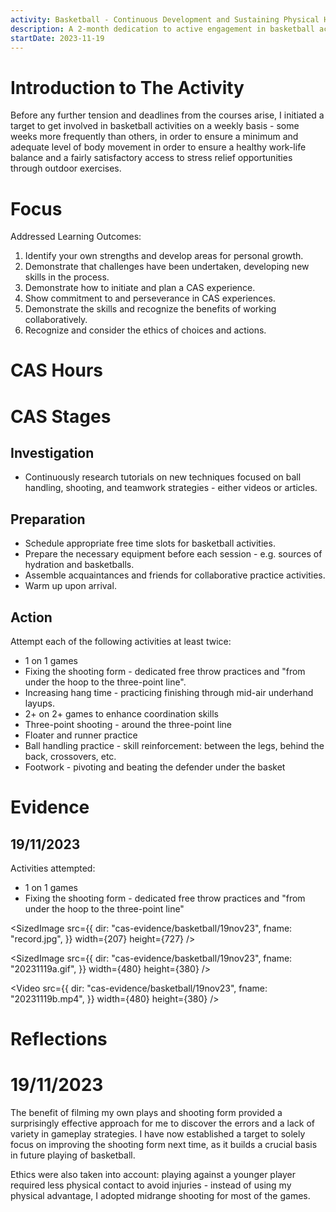 ```yaml
---
activity: Basketball - Continuous Development and Sustaining Physical Health
description: A 2-month dedication to active engagement in basketball activities to sustain physical health.
startDate: 2023-11-19
---
```


# Introduction to The Activity

Before any further tension and deadlines from the courses arise, I initiated a target to get involved in basketball activities on a weekly basis - some weeks more frequently than others, in order to ensure a minimum and adequate level of body movement in order to ensure a healthy work-life balance and a fairly satisfactory access to stress relief opportunities through outdoor exercises.

# Focus

Addressed Learning Outcomes:

1. Identify your own strengths and develop areas for personal growth.
2. Demonstrate that challenges have been undertaken, developing new skills in the process.
3. Demonstrate how to initiate and plan a CAS experience.
4. Show commitment to and perseverance in CAS experiences.
5. Demonstrate the skills and recognize the benefits of working collaboratively.
6. Recognize and consider the ethics of choices and actions.

# CAS Hours

<CASStrandsHours creativityHours={0} activityHours={50} serviceHours={0} />

# CAS Stages

## Investigation

- Continuously research tutorials on new techniques focused on ball handling, shooting, and teamwork strategies - either videos or articles.

## Preparation

- Schedule appropriate free time slots for basketball activities.
- Prepare the necessary equipment before each session - e.g. sources of hydration and basketballs.
- Assemble acquaintances and friends for collaborative practice activities.
- Warm up upon arrival.

## Action

Attempt each of the following activities at least twice:

- 1 on 1 games
- Fixing the shooting form - dedicated free throw practices and "from under the hoop to the three-point line".
- Increasing hang time - practicing finishing through mid-air underhand layups.
- 2+ on 2+ games to enhance coordination skills
- Three-point shooting - around the three-point line
- Floater and runner practice
- Ball handling practice - skill reinforcement: between the legs, behind the back, crossovers, etc.
- Footwork - pivoting and beating the defender under the basket

# Evidence

## 19/11/2023

Activities attempted:

- 1 on 1 games
- Fixing the shooting form - dedicated free throw practices and "from under the hoop to the three-point line"

<SizedImage
  src={{
    dir: "cas-evidence/basketball/19nov23",
    fname: "record.jpg",
  }}
  width={207}
  height={727}
/>

<SizedImage
  src={{
    dir: "cas-evidence/basketball/19nov23",
    fname: "20231119a.gif",
  }}
  width={480}
  height={380}
/>

<Video
  src={{
    dir: "cas-evidence/basketball/19nov23",
    fname: "20231119b.mp4",
  }}
  width={480}
  height={380}
/>

# Reflections

# 19/11/2023

The benefit of filming my own plays and shooting form provided a surprisingly effective approach for me to discover the errors and a lack of variety in gameplay strategies. I have now established a target to solely focus on improving the shooting form next time, as it builds a crucial basis in future playing of basketball.

Ethics were also taken into account: playing against a younger player required less physical contact to avoid injuries - instead of using my physical advantage, I adopted midrange shooting for most of the games.
